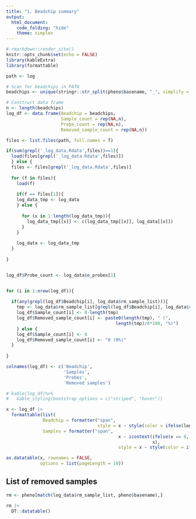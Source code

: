 ```yaml
---
title: "1. Beadchip summary"
output:
  html_document:
    code_folding: "hide"
    theme: simplex
---
```


```r
# rmarkdown::render_site()
knitr::opts_chunk$set(echo = FALSE)
library(kableExtra)
library(formattable)

path <- log
```


```r
# Scan for beadchips in PATH
beadchips <- unique(stringr::str_split(pheno$basename, "_", simplify = T)[,1])

# Construct data frame
n <- length(beadchips)
log_df <- data.frame(Beadchip = beadchips,
                     Sample_count = rep(NA,n),
                     Probe_count = rep(NA,n),
                     Removed_sample_count = rep(NA,n))

files <- list.files(path, full.names = T)

if(sum(grepl('_log_data.Rdata',files))==1){
  load(files[grepl('_log_data.Rdata',files)])
  } else {
  files <- files[grepl('_log_data.Rdata',files)]
  
  for (f in files){
    load(f)
    
    if(f == files[1]){
    log_data_tmp <- log_data
    } else {
      
      for (x in 1:length(log_data_tmp)){
        log_data_tmp[[x]] <- c(log_data_tmp[[x]], log_data[[x]])
      }
    }
    
    log_data <- log_data_tmp
  }
  
}


log_df$Probe_count <- log_data$n_probes[1]


for (i in 1:nrow(log_df)){
  
  if(any(grepl(log_df$Beadchip[i], log_data$rm_sample_list))){
    tmp <- log_data$rm_sample_list[grepl(log_df$Beadchip[i], log_data$rm_sample_list)]
    log_df$Sample_count[i] <- 8-length(tmp)
    log_df$Removed_sample_count[i] <- paste0(length(tmp), " (",
                                          length(tmp)/8*100, "%)")
    } else {
    log_df$Sample_count[i] <- 8
    log_df$Removed_sample_count[i] <- "0 (0%)"
  }
  
}

colnames(log_df) <- c('Beadchip',
                      'Samples',
                      'Probes',
                      'Removed samples')

# kable(log_df)%>%
#   kable_styling(bootstrap_options = c("striped", "hover"))

x <- log_df |> 
  formattable(list(
              Beadchip = formatter("span",
                                   style = x ~ style(color = ifelse(log_df$Samples == 8, "seagreen", "palevioletred"))),
              Samples = formatter("span", 
                                           x ~ icontext(ifelse(x == 8, "ok", "remove"),
                                                        x), 
                                           style = x ~ style(color = ifelse(x == 8, "seagreen", "palevioletred")))))

as.datatable(x, rownames = FALSE,
             options = list(pageLength = 10))
```

## List of removed samples

```r
rm <- pheno[match(log_data$rm_sample_list, pheno$basename),]

rm |> 
  DT::datatable()
```

